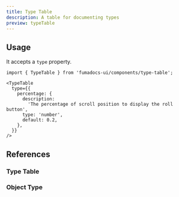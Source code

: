 ```yaml
---
title: Type Table
description: A table for documenting types
preview: typeTable
---
```


## Usage

It accepts a `type` property.

```mdx
import { TypeTable } from 'fumadocs-ui/components/type-table';

<TypeTable
  type={{
    percentage: {
      description:
        'The percentage of scroll position to display the roll button',
      type: 'number',
      default: 0.2,
    },
  }}
/>
```

## References

### Type Table

<AutoTypeTable path="./content/docs/props.ts" name="TypeTableProps" />

### Object Type

<AutoTypeTable path="./content/docs/props.ts" name="ObjectTypeProps" />
